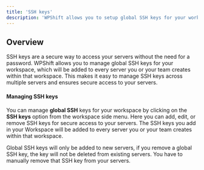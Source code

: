 ```yaml
---
title: 'SSH keys'
description: 'WPShift allows you to setup global SSH keys for your workspace to securely access your servers.'
---
```


## Overview
SSH keys are a secure way to access your servers without the need for a password. WPShift allows you to manage global SSH keys for your workspace, which will be added to every server you or your team creates within that workspace. This makes it easy to manage SSH keys across multiple servers and ensures secure access to your servers.

#### Managing SSH keys
You can manage **global SSH** keys for your workspace by clicking on the **SSH keys** option from the workspace side menu. Here you can add, edit, or remove SSH keys for secure access to your servers. The SSH keys you add in your Workspace will be added to every server you or your team creates within that workspace.

<Warning>Global SSH keys will only be added to new servers, if you remove a global SSH key, the key will not be deleted from existing servers. You have to manually remove that SSH key from your servers.</Warning>

